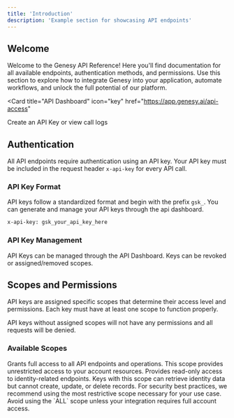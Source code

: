 ```yaml
---
title: 'Introduction'
description: 'Example section for showcasing API endpoints'
---
```


## Welcome

Welcome to the Genesy API Reference! Here you'll find documentation for all available endpoints, authentication methods, and permissions. Use this section to explore how to integrate Genesy into your application, automate workflows, and unlock the full potential of our platform.

<Card
  title="API Dashboard"
  icon="key"
  href="https://app.genesy.ai/api-access"
>
  Create an API Key or view call logs
</Card>

## Authentication

All API endpoints require authentication using an API key. Your API key must be included in the request header `x-api-key` for every API call.

### API Key Format

API keys follow a standardized format and begin with the prefix `gsk_`. You can generate and manage your API keys through the api dashboard.

```bash
x-api-key: gsk_your_api_key_here
```

### API Key Management

API Keys can be managed through the API Dashboard. Keys can be revoked or assigned/removed scopes.

## Scopes and Permissions

API keys are assigned specific scopes that determine their access level and permissions. Each key must have at least one scope to function properly.

<Warning>
  API keys without assigned scopes will not have any permissions and all requests will be denied.
</Warning>

### Available Scopes

<AccordionGroup>
  <Accordion title="ALL" icon="unlock">
    Grants full access to all API endpoints and operations. This scope provides unrestricted access to your account resources.
  </Accordion>
  
  <Accordion title="IDENTITIES_READ" icon="eye">
    Provides read-only access to identity-related endpoints. Keys with this scope can retrieve identity data but cannot create, update, or delete records.
  </Accordion>
</AccordionGroup>

<Tip>
  For security best practices, we recommend using the most restrictive scope necessary for your use case. Avoid using the `ALL` scope unless your integration requires full account access.
</Tip>
